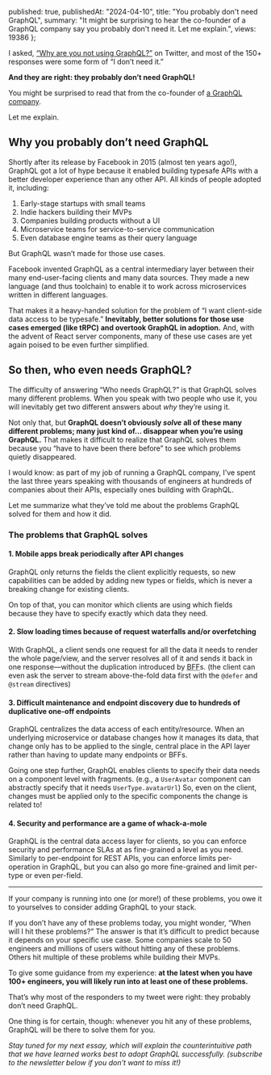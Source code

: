 
  published: true,
  publishedAt: "2024-04-10",
  title: "You probably don't need GraphQL",
  summary:
    "It might be surprising to hear the co-founder of a GraphQL company say you probably don't need it. Let me explain.",
  views: 19386
};

<BlogPost meta={meta}>

I asked, [“Why are you not using GraphQL?”](https://twitter.com/mxstbr/status/1765821895742828915) on Twitter, and most of the 150+ responses were some form of “I don’t need it.”

**And they are right: they probably don’t need GraphQL!**

You might be surprised to read that from the co-founder of [a GraphQL company](https://stellate.co/).

Let me explain.

## Why you probably don’t need GraphQL

Shortly after its release by Facebook in 2015 (almost ten years ago!), GraphQL got a lot of hype because it enabled building typesafe APIs with a better developer experience than any other API. All kinds of people adopted it, including:

1. Early-stage startups with small teams
2. Indie hackers building their MVPs
3. Companies building products without a UI
4. Microservice teams for service-to-service communication
5. Even database engine teams as their query language

But GraphQL wasn’t made for those use cases.

Facebook invented GraphQL as a central intermediary layer between their many end-user-facing clients and many data sources. They made a new language (and thus toolchain) to enable it to work across microservices written in different languages.

That makes it a heavy-handed solution for the problem of “I want client-side data access to be typesafe.” **Inevitably, better solutions for those use cases emerged (like tRPC) and overtook GraphQL in adoption.** And, with the advent of React server components, many of these use cases are yet again poised to be even further simplified.

## So then, who even needs GraphQL?

The difficulty of answering “Who needs GraphQL?” is that GraphQL solves many different problems. When you speak with two people who use it, you will inevitably get two different answers about _why_ they’re using it.

Not only that, but **GraphQL doesn’t obviously _solve_ all of these many different problems; many just kind of… disappear when you’re using GraphQL.** That makes it difficult to realize that GraphQL solves them because you “have to have been there before” to see which problems quietly disappeared.

I would know: as part of my job of running a GraphQL company, I’ve spent the last three years speaking with thousands of engineers at hundreds of companies about their APIs, especially ones building with GraphQL.

Let me summarize what they’ve told me about the problems GraphQL solved for them and how it did.

### The problems that GraphQL solves

#### 1. Mobile apps break periodically after API changes

GraphQL only returns the fields the client explicitly requests, so new capabilities can be added by adding new types or fields, which is never a breaking change for existing clients.

On top of that, you can monitor which clients are using which fields because they have to specify exactly which data they need.

#### 2. Slow loading times because of request waterfalls and/or overfetching

With GraphQL, a client sends one request for all the data it needs to render the whole page/view, and the server resolves all of it and sends it back in one response—without the duplication introduced by <abbr title="Backend for Frontend">BFF</abbr>s. (the client can even ask the server to stream above-the-fold data first with the `@defer` and `@stream` directives)

#### 3. Difficult maintenance and endpoint discovery due to hundreds of duplicative one-off endpoints

GraphQL centralizes the data access of each entity/resource. When an underlying microservice or database changes how it manages its data, that change only has to be applied to the single, central place in the API layer rather than having to update many endpoints or BFFs.

Going one step further, GraphQL enables clients to specify their data needs on a component level with fragments. (e.g., a `UserAvatar` component can abstractly specify that it needs `UserType.avatarUrl`) So, even on the client, changes must be applied only to the specific components the change is related to!

#### 4. Security and performance are a game of whack-a-mole

GraphQL is the central data access layer for clients, so you can enforce security and performance SLAs at as fine-grained a level as you need. Similarly to per-endpoint for REST APIs, you can enforce limits per-operation in GraphQL, but you can also go more fine-grained and limit per-type or even per-field.

---

If your company is running into one (or more!) of these problems, you owe it to yourselves to consider adding GraphQL to your stack.

If you don’t have any of these problems today, you might wonder, “When will I hit these problems?” The answer is that it’s difficult to predict because it depends on your specific use case. Some companies scale to 50 engineers and millions of users without hitting any of these problems. Others hit multiple of these problems while building their MVPs.

To give some guidance from my experience: **at the latest when you have 100+ engineers, you will likely run into at least one of these problems.**

That’s why most of the responders to my tweet were right: they probably don’t need GraphQL.

One thing is for certain, though: whenever you hit any of these problems, GraphQL will be there to solve them for you.

_Stay tuned for my next essay, which will explain the counterintuitive path that we have learned works best to adopt GraphQL successfully. (subscribe to the newsletter below if you don’t want to miss it!)_

</BlogPost>